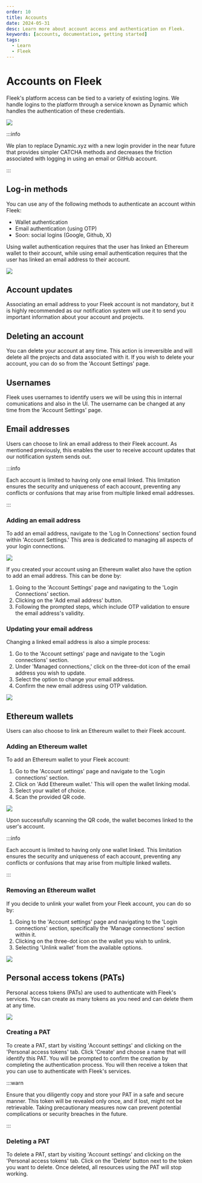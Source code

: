 ```yaml
---
order: 10
title: Accounts
date: 2024-05-31
desc: Learn more about account access and authentication on Fleek.
keywords: [accounts, documentation, getting started]
tags:
  - Learn
  - Fleek
---
```


# Accounts on Fleek

Fleek's platform access can be tied to a variety of existing logins. We handle logins to the platform through a service known as Dynamic which handles the authentication of these credentials.

![](./dynamic.svg)

:::info

We plan to replace Dynamic.xyz with a new login provider in the near future that provides simpler CATCHA methods and decreases the friction associated with logging in using an email or GitHub account.

:::

<div className="my-12 bg-gray-dark-6 p-[1px]" />

## Log-in methods

You can use any of the following methods to authenticate an account within Fleek:

- Wallet authentication
- Email authentication (using OTP)
- Soon: social logins (Google, Github, X)

Using wallet authentication requires that the user has linked an Ethereum wallet to their account, while using email authentication requires that the user has linked an email address to their account.

![](./connections.svg)

## Account updates

Associating an email address to your Fleek account is not mandatory, but it is highly recommended as our notification system will use it to send you important information about your account and projects.

## Deleting an account

You can delete your account at any time. This action is irreversible and will delete all the projects and data associated with it. If you wish to delete your account, you can do so from the 'Account Settings' page.

## Usernames

Fleek uses usernames to identify users we will be using this in internal comunications and also in the UI. The username can be changed at any time from the 'Account Settings' page.

## Email addresses

Users can choose to link an email address to their Fleek account. As mentioned previously, this enables the user to receive account updates that our notification system sends out.

:::info

Each account is limited to having only one email linked. This limitation ensures the security and uniqueness of each account, preventing any conflicts or confusions that may arise from multiple linked email addresses.

:::

### Adding an email address

To add an email address, navigate to the 'Log In Connections' section found within 'Account Settings.' This area is dedicated to managing all aspects of your login connections.

![](./add-email.svg)

If you created your account using an Ethereum wallet also have the option to add an email address. This can be done by:

1. Going to the 'Account Settings' page and navigating to the 'Login Connections' section.
2. Clicking on the 'Add email address' button.
3. Following the prompted steps, which include OTP validation to ensure the email address's validity.

### Updating your email address

Changing a linked email address is also a simple process:

1. Go to the 'Account settings' page and navigate to the 'Login connections' section.
2. Under 'Managed connections,' click on the three-dot icon of the email address you wish to update.
3. Select the option to change your email address.
4. Confirm the new email address using OTP validation.

![](./verify-email.svg)

## Ethereum wallets

Users can also choose to link an Ethereum wallet to their Fleek account.

### Adding an Ethereum wallet

To add an Ethereum wallet to your Fleek account:

1. Go to the 'Account settings' page and navigate to the 'Login connections' section.
2. Click on 'Add Ethereum wallet.' This will open the wallet linking modal.
3. Select your wallet of choice.
4. Scan the provided QR code.

![](./add-wallet.svg)

Upon successfully scanning the QR code, the wallet becomes linked to the user's account.

:::info

Each account is limited to having only one wallet linked. This limitation ensures the security and uniqueness of each account, preventing any conflicts or confusions that may arise from multiple linked wallets.

:::

### Removing an Ethereum wallet

If you decide to unlink your wallet from your Fleek account, you can do so by:

1. Going to the 'Account settings' page and navigating to the 'Login connections' section, specifically the 'Manage connections' section within it.
2. Clicking on the three-dot icon on the wallet you wish to unlink.
3. Selecting 'Unlink wallet' from the available options.

![](./manage-connection.svg)

## Personal access tokens (PATs)

Personal access tokens (PATs) are used to authenticate with Fleek's services. You can create as many tokens as you need and can delete them at any time.

![](./gateways-overview.svg)

### Creating a PAT

To create a PAT, start by visiting 'Account settings' and clicking on the 'Personal access tokens' tab. Click 'Create' and choose a name that will identify this PAT. You will be prompted to confirm the creation by completing the authentication process. You will then receive a token that you can use to authenticate with Fleek's services.

:::warn

Ensure that you diligently copy and store your PAT in a safe and secure manner. This token will be revealed only once, and if lost, might not be retrievable. Taking precautionary measures now can prevent potential complications or security breaches in the future.

:::

### Deleting a PAT

To delete a PAT, start by visiting 'Account settings' and clicking on the 'Personal access tokens' tab. Click on the 'Delete' button next to the token you want to delete. Once deleted, all resources using the PAT will stop working.
